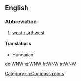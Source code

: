 ==English==

===Abbreviation===
{{head|en|abbreviation}}

# [[west-northwest]]

====Translations====
{{trans-top|west-northwest}}
* Hungarian: {{t+|hu|NyÉNy}}
{{trans-mid}}
{{trans-bottom}}

[[Category:en:Compass points]]

[[de:WNW]]
[[et:WNW]]
[[fr:WNW]]
[[tr:WNW]]
